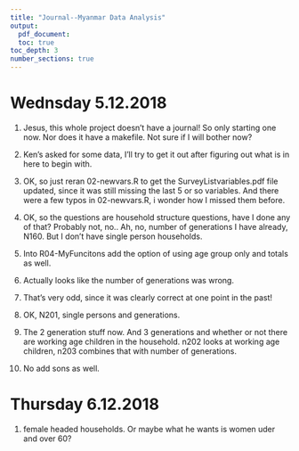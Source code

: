 ```yaml
---
title: "Journal--Myanmar Data Analysis"
output:
  pdf_document:
  toc: true
toc_depth: 3
number_sections: true
---
```


# Wednsday 5.12.2018

1. Jesus, this whole project doesn't have a journal! So only starting one now. Nor does it have a makefile. Not sure if I will bother now?

2. Ken's asked for some data, I'll try to get it out after figuring out what is in here to begin with. 

3. OK, so just reran 02-newvars.R to get the SurveyListvariables.pdf file updated, since it was still missing the last 5 or so variables. And there were a few typos in 02-newvars.R, i wonder how I missed them before. 

4. OK, so the questions are household structure questions, have I done any of that? Probably not, no.. Ah, no, number of generations I have already, N160. But I don't have single person households. 

5. Into R04-MyFuncitons add the option of using age group only and totals as well. 

6. Actually looks like the number of generations was wrong. 

7. That's very odd, since it was clearly correct at one point in the past! 

8. OK, N201, single persons and generations. 

9. The 2 generation stuff now. And 3 generations and whether or not there are working age children in the household. n202 looks at working age children, n203 combines that with number of generations. 

10. No add sons as well. 


# Thursday 6.12.2018

1. female headed households. Or maybe what he wants is women uder and over 60?

